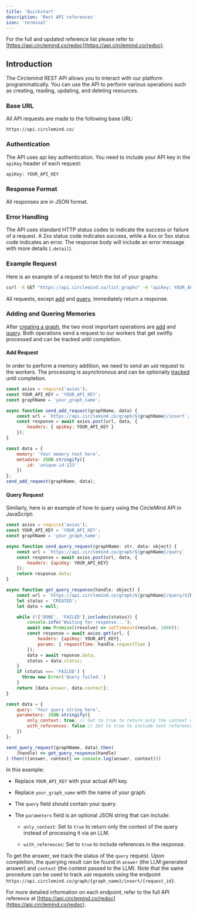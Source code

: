 ```yaml
---
title: 'Quickstart'
description: 'Rest API references'
icon: 'terminal'
---
```


For the full and updated reference list please refer to [https://api.circlemind.co/redoc](https://api.circlemind.co/redoc).

## Introduction

The Circlemind REST API allows you to interact with our platform programmatically. You can use the API to perform various operations such as creating, reading, updating, and deleting resources.

### Base URL

All API requests are made to the following base URL:

```
https://api.circlemind.co/
```

### Authentication

The API uses api key authentication. You need to include your API key in the `apiKey` header of each request:

```
apiKey: YOUR_API_KEY
```

### Response Format

All responses are in JSON format.

### Error Handling

The API uses standard HTTP status codes to indicate the success or failure of a request. A 2xx status code indicates success, while a 4xx or 5xx status code indicates an error. The response body will include an error message with more details (`.detail`).

### Example Request

Here is an example of a request to fetch the list of your graphs:

```bash
curl -X GET "https://api.circlemind.co/list_graphs" -H "apiKey: YOUR_API_KEY"
```

All requests, except [add](https://api.circlemind.co/redoc#operation/post_insert_graph__graph_name__insert_post) and [query](https://api.circlemind.co/redoc#operation/post_query_graph__graph_name__query_post), immediately return a response.

### Adding and Quering Memories

After [creating a graph](https://api.circlemind.co/redoc#operation/create_graph_graph__graph_name__post), the two most important operations are [add](https://api.circlemind.co/redoc#operation/post_insert_graph__graph_name__insert_post) and [query](https://api.circlemind.co/redoc#operation/post_query_graph__graph_name__query_post). Both operations send a request to our workers that get switfly processed and can be tracked until completion.

#### Add Request

In order to perform a memory addition, we need to send an `add` request to the workers. The processing is asynchronous and can be optionally [tracked](https://api.circlemind.co/redoc#operation/get_insert_status_graph__graph_name__insert__request_id__get) until completion.

```javascript
const axios = require('axios');
const YOUR_API_KEY = 'YOUR_API_KEY';
const graphName = 'your_graph_name';

async function send_add_request(graphName, data) {
    const url = `https://api.circlemind.co/graph/${graphName}/insert`;
    const response = await axios.post(url, data, {
        headers: { apiKey: YOUR_API_KEY }
    });
}

const data = {
    memory: 'Your memory text here',
    metadata: JSON.stringify({
        id: 'unique-id-123'
    })
};
send_add_request(graphName, data);
```

#### Query Request

Similarly, here is an example of how to query using the CircleMind API in JavaScript:

```javascript
const axios = require('axios');
const YOUR_API_KEY = 'YOUR_API_KEY';
const graphName = 'your_graph_name';

async function send_query_request(graphName: str, data: object) {
    const url = `https://api.circlemind.co/graph/${graphName}/query`
    const response = await axios.post(url, data, {
        headers: {apiKey: YOUR_API_KEY}
    });
    return response.data;
}

async function get_query_response(handle: object) {
    const url = `https://api.circlemind.co/graph/${graphName}/query/${handle.requestId}`;
    let status = 'CREATED';
    let data = null;

    while (!['DONE', 'FAILED'].includes(status)) {
        console.info('Waiting for response...');
        await new Promise((resolve) => setTimeout(resolve, 1000));
        const response = await axios.get(url, {
            headers: {apiKey: YOUR_API_KEY},
            params: { requestTime: handle.requestTime }
        });
        data = await reponse.data;
        status = data.status;        
    }
    if (status === 'FAILED') {
      throw new Error('Query failed.')
    }
    return [data.answer, data.context];
}

const data = {
    query: 'Your query string here',
    parameters: JSON.stringify({
        only_context: true, // Set to true to return only the context of the query
        with_references: false // Set to true to include text references in the response
    })
};

send_query_request(graphName, data).then(
    (handle) => get_query_response(handle)
).then(([answer, context] => console.log(answer, context)))
```

In this example:

* Replace `YOUR_API_KEY` with your actual API key.

* Replace `your_graph_name` with the name of your graph.

* The `query` field should contain your query.

* The `parameters` field is an optional JSON string that can include:

  * `only_context`: Set to `true` to return only the context of the query instead of processing it via an LLM.

  * `with_references`: Set to `true` to include references in the response.

To get the answer, we track the status of the `query` request. Upon completion, the querying result can be found in `answer` (the LLM generated answer) and `context` (the context passed to the LLM).
Note that the same procedure can be used to track `add` requests using the endpoint `https://api.circlemind.co/graph/{graph_name}/insert/{request_id}`.

For more detailed information on each endpoint, refer to the full API reference at [https://api.circlemind.co/redoc](https://api.circlemind.co/redoc).